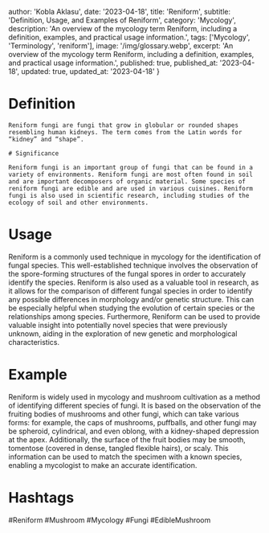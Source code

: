 
  author: 'Kobla Aklasu',
  date: '2023-04-18',
  title: 'Reniform',
  subtitle: 'Definition, Usage, and Examples of Reniform',
  category: 'Mycology',
  description: 'An overview of the mycology term Reniform, including a definition, examples, and practical usage information.',
  tags: ['Mycology', 'Terminology', 'reniform'],
  image: '/img/glossary.webp',
  excerpt: 'An overview of the mycology term Reniform, including a definition, examples, and practical usage information.',
  published: true,
  published_at: '2023-04-18',
  updated: true,
  updated_at: '2023-04-18'
}




# Definition
    
    Reniform fungi are fungi that grow in globular or rounded shapes resembling human kidneys. The term comes from the Latin words for “kidney” and “shape”. 
    
    # Significance
    
    Reniform fungi is an important group of fungi that can be found in a variety of environments. Reniform fungi are most often found in soil and are important decomposers of organic material. Some species of reniform fungi are edible and are used in various cuisines. Reniform fungi is also used in scientific research, including studies of the ecology of soil and other environments.

# Usage

Reniform is a commonly used technique in mycology for the identification of fungal species. This well-established technique involves the observation of the spore-forming structures of the fungal spores in order to accurately identify the species. Reniform is also used as a valuable tool in research, as it allows for the comparison of different fungal species in order to identify any possible differences in morphology and/or genetic structure. This can be especially helpful when studying the evolution of certain species or the relationships among species. Furthermore, Reniform can be used to provide valuable insight into potentially novel species that were previously unknown, aiding in the exploration of new genetic and morphological characteristics.

# Example

Reniform is widely used in mycology and mushroom cultivation as a method of identifying different species of fungi. It is based on the observation of the fruiting bodies of mushrooms and other fungi, which can take various forms: for example, the caps of mushrooms, puffballs, and other fungi may be spheroid, cylindrical, and even oblong, with a kidney-shaped depression at the apex. Additionally, the surface of the fruit bodies may be smooth, tomentose (covered in dense, tangled flexible hairs), or scaly. This information can be used to match the specimen with a known species, enabling a mycologist to make an accurate identification.

# Hashtags

#Reniform #Mushroom #Mycology #Fungi #EdibleMushroom


